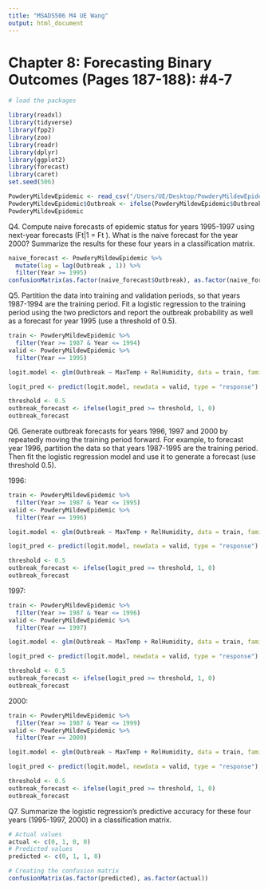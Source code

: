 ```yaml
---
title: "MSADS506 M4 UE Wang"
output: html_document
---
```

# Chapter 8: Forecasting Binary Outcomes (Pages 187-188): #4-7

```r
# load the packages

library(readxl)
library(tidyverse)
library(fpp2)
library(zoo)
library(readr)
library(dplyr)
library(ggplot2)
library(forecast)
library(caret)
set.seed(506)
```

```r
PowderyMildewEpidemic <- read_csv("/Users/UE/Desktop/PowderyMildewEpidemic.csv", show_col_types = FALSE)
PowderyMildewEpidemic$Outbreak <- ifelse(PowderyMildewEpidemic$Outbreak == 'Yes', 1, 0)
PowderyMildewEpidemic
```

Q4. Compute naive forecasts of epidemic status for years 1995-1997 using next-year forecasts (Ft|1 = Ft ). What is the naive forecast for the year 2000? Summarize the results for these four years in a classification matrix.

```r
naive_forecast <- PowderyMildewEpidemic %>%
  mutate(lag = lag(Outbreak , 1)) %>%
  filter(Year >= 1995)
confusionMatrix(as.factor(naive_forecast$Outbreak), as.factor(naive_forecast$lag))
```

Q5. Partition the data into training and validation periods, so that years 1987-1994 are the training period. Fit a logistic regression to the training period using the two predictors and report the outbreak probability as well as a forecast for year 1995 (use a threshold of 0.5).

```r
train <- PowderyMildewEpidemic %>%
  filter(Year >= 1987 & Year <= 1994)
valid <- PowderyMildewEpidemic %>%
  filter(Year == 1995)

logit.model <- glm(Outbreak ~ MaxTemp + RelHumidity, data = train, family = "binomial")

logit_pred <- predict(logit.model, newdata = valid, type = "response")

threshold <- 0.5
outbreak_forecast <- ifelse(logit_pred >= threshold, 1, 0)
outbreak_forecast
```

Q6. Generate outbreak forecasts for years 1996, 1997 and 2000 by repeatedly moving the training period forward. For example, to forecast year 1996, partition the data so that years 1987-1995 are the training period. Then fit the logistic regression model and use it to generate a forecast (use threshold 0.5).

1996:

```r
train <- PowderyMildewEpidemic %>%
  filter(Year >= 1987 & Year <= 1995)
valid <- PowderyMildewEpidemic %>%
  filter(Year == 1996)

logit.model <- glm(Outbreak ~ MaxTemp + RelHumidity, data = train, family = "binomial")

logit_pred <- predict(logit.model, newdata = valid, type = "response")

threshold <- 0.5
outbreak_forecast <- ifelse(logit_pred >= threshold, 1, 0)
outbreak_forecast
```

1997:

```r
train <- PowderyMildewEpidemic %>%
  filter(Year >= 1987 & Year <= 1996)
valid <- PowderyMildewEpidemic %>%
  filter(Year == 1997)

logit.model <- glm(Outbreak ~ MaxTemp + RelHumidity, data = train, family = "binomial")

logit_pred <- predict(logit.model, newdata = valid, type = "response")

threshold <- 0.5
outbreak_forecast <- ifelse(logit_pred >= threshold, 1, 0)
outbreak_forecast
```

2000:

```r
train <- PowderyMildewEpidemic %>%
  filter(Year >= 1987 & Year <= 1999)
valid <- PowderyMildewEpidemic %>%
  filter(Year == 2000)

logit.model <- glm(Outbreak ~ MaxTemp + RelHumidity, data = train, family = "binomial")

logit_pred <- predict(logit.model, newdata = valid, type = "response")

threshold <- 0.5
outbreak_forecast <- ifelse(logit_pred >= threshold, 1, 0)
outbreak_forecast
```

Q7. Summarize the logistic regression’s predictive accuracy for these four years (1995-1997, 2000) in a classification matrix.

```r
# Actual values
actual <- c(0, 1, 0, 0)
# Predicted values
predicted <- c(0, 1, 1, 0)

# Creating the confusion matrix
confusionMatrix(as.factor(predicted), as.factor(actual))
```